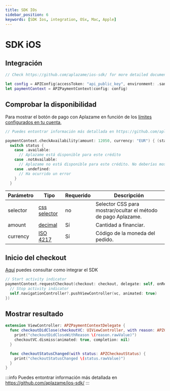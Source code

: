 ```yaml
---
title: SDK IOs
sidebar_position: 6
keywords: [SDK Ios, integration, OSx, Mac, Apple]
---
```


# SDK iOS

## Integración

```swift
// Check https://github.com/aplazame/ios-sdk/ for more detailed documentation

let config = APZConfig(accessToken: "api_public_key", environment: .sandbox)
let paymentContext = APZPaymentContext(config: config)
```


## Comprobar la disponibilidad

Para mostrar el botón de pago con Aplazame en función de los [límites configurados en tu cuenta](https://ayuda.aplazame.com/hc/es-es/articles/360014973600--C%C3%B3mo-configurar-el-widget-de-Aplazame-en-tu-tienda-),


```swift
// Puedes entontrar información más detallada en https://github.com/aplazame/ios-sdk/

paymentContext.checkAvailability(amount: 12050, currency: "EUR") { (status) in
  switch status {
    case .available:
      // Aplazame está disponible para este crédito
    case .notAvailable:
      // Aplazame no está disponible para este crédito. No deberías mostrar Aplazame como un método de pago disponible
    case .undefined:
      // Ha ocurrido un error
    }
  }
```

|<t id="table.parameter">Parámetro</t> | <t id="table.type">Tipo</t> | <t id="table.required">Requerido</t> | <t id="table.description">Descripción</t>|
|---------|---------|---------|---------|
selector | [css selector](https://developer.mozilla.org/en/docs/Web/Guide/CSS/Getting_started/Selectors) | no | Selector CSS para mostrar/ocultar el método de pago Aplazame.
amount | [decimal](../api-reference/#decimals)  | <t id="table.yes">Sí</t> | Cantidad a financiar.
currency | [ISO 4217](https://es.wikipedia.org/wiki/ISO_4217) | <t id="table.yes">Sí</t> | Código de la moneda del pedido.


## Inicio del checkout
[Aquí](#integracion) puedes consultar como integrar el SDK

```swift
// Start activity indicator
paymentContext.requestCheckout(checkout: checkout, delegate: self, onReady: { vc in
  // Stop activity indicator
  self.navigationController?.pushViewController(vc, animated: true)
})
```

## Mostrar resultado

```swift
extension ViewController: APZPaymentContextDelegate {
  func checkoutDidClose(checkoutVC: UIViewController, with reason: APZCheckoutCloseReason) {
    print("checkoutDidCloseWithReason \(reason.rawValue)")
    checkoutVC.dismiss(animated: true, completion: nil)
  }

  func checkoutStatusChanged(with status: APZCheckoutStatus) {
    print("checkoutStatusChanged \(status.rawValue)")
  }
}
```

:::info
Puedes entontrar información más detallada en https://github.com/aplazame/ios-sdk/
:::

